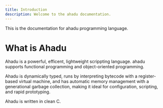 ```yaml
---
title: Introduction
description: Welcome to the ahadu documentation.
---
```


This is the documentation for ahadu programming language.

# What is Ahadu

Ahadu is a powerful, efficent, lightweight scrippting language. ahadu supports functional programming and object-oriented programming.

Ahadu is dynamically typed, runs by interpreting bytecode with a register-based virtual machine, and has automatic memory management with a generational garbage collection, making it ideal for configuration, scripting, and rapid prototyping.

Ahadu is written in clean C.
